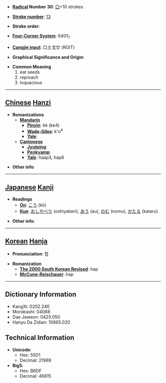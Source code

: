 * '''[[Wiktionary:Chinese radical index| Radical]] Number 30''': [[Wiktionary:Chinese radical index 口|口]]+10 strokes

* '''[[Wiktionary:Chinese total strokes index|Stroke number]]''': [[Wiktionary:Chinese total strokes index 13|13]]

* '''Stroke order''': 

* '''[[Wiktionary:Chinese four corner index|Four-Corner System]]''': 6401<sub>7</sub>

* '''[[Wiktionary:Chinese Cangjie index|Cangjie input]]''': 口土戈廿 (RGIT)

* '''Graphical Significance and Origin''': 

* '''Common Meaning'''
*#eat seeds
*# reproach
*# loquacious


----

== [[Chinese]] [[Hanzi]] ==

* '''Romanizations'''
** '''[[Mandarin]]'''
*** '''[[Pinyin]]''': kè (ke4)
*** '''[[Wade-Giles]]''': k'o<sup>4</sup>
*** '''[[Yale]]''': 
** '''[[Cantonese]]'''
*** '''[[Jyutping]]''':
*** '''[[Penkyamp]]''': 
*** '''[[Yale]]''': haap3, hap6

* '''Other info''': 

----

== [[Japanese]] [[Kanji]] ==

* '''Readings'''
** '''[[On]]''': [[こう]] (kō)
** '''[[Kun]]''': [[おしやべり]] (oshiyaberi), [[あう]] (au), [[のむ]] (nomu), [[かたる]] (kataru)

* '''Other info''':  

----

== [[Korean]] [[Hanja]] ==

* '''Pronunciation''': 합

* '''Romanization'''
** '''[[The 2000 South Korean Revised Romanization|The 2000 South Korean Revised]]''': hap
** '''[[McCune-Reischauer]]''': hap

----

== Dictionary Information ==

* KangXi: 0202.240
* Morobashi: 04068
* Dae Jaweon: 0425.050
* Hanyu Da Zidian: 10665.020

== Technical Information ==

* '''Unicode''':
** Hex: 55D1
** Decimal: 21969
* '''Big5''':
** Hex: B6DF
** Decimal: 46815